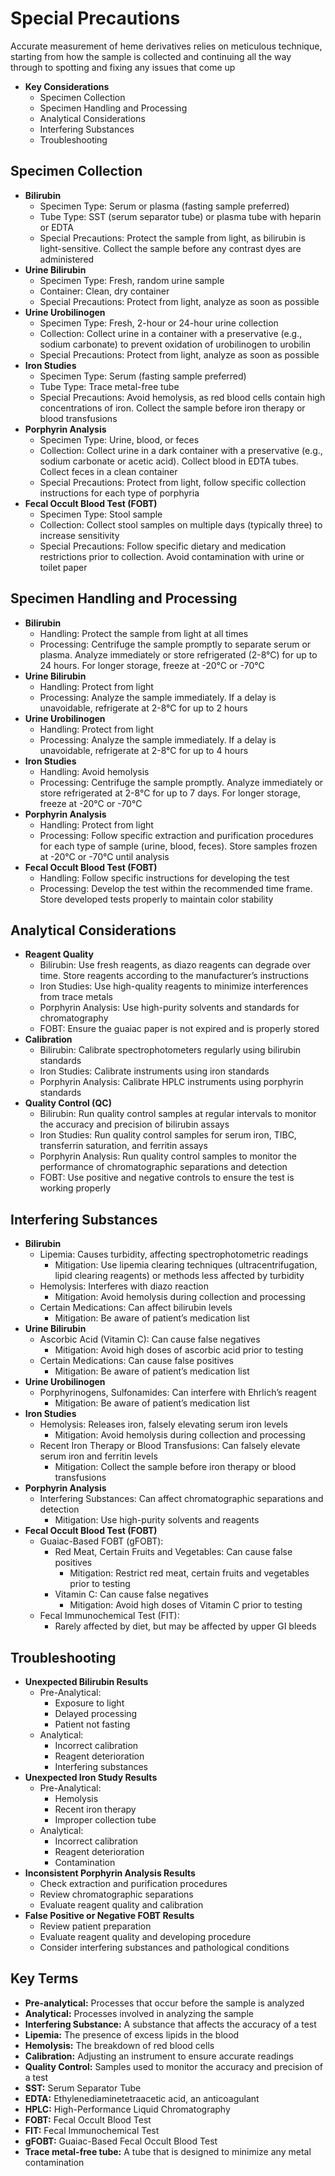 # Special Precautions {-}

Accurate measurement of heme derivatives relies on meticulous technique, starting from how the sample is collected and continuing all the way through to spotting and fixing any issues that come up

*   **Key Considerations**
    *   Specimen Collection
    *   Specimen Handling and Processing
    *   Analytical Considerations
    *   Interfering Substances
    *   Troubleshooting

## **Specimen Collection** {-}

*   **Bilirubin**
    *   Specimen Type: Serum or plasma (fasting sample preferred)
    *   Tube Type: SST (serum separator tube) or plasma tube with heparin or EDTA
    *   Special Precautions: Protect the sample from light, as bilirubin is light-sensitive. Collect the sample before any contrast dyes are administered
*   **Urine Bilirubin**
    *   Specimen Type: Fresh, random urine sample
    *   Container: Clean, dry container
    *   Special Precautions: Protect from light, analyze as soon as possible
*   **Urine Urobilinogen**
    *   Specimen Type: Fresh, 2-hour or 24-hour urine collection
    *   Collection: Collect urine in a container with a preservative (e.g., sodium carbonate) to prevent oxidation of urobilinogen to urobilin
    *   Special Precautions: Protect from light, analyze as soon as possible
*   **Iron Studies**
    *   Specimen Type: Serum (fasting sample preferred)
    *   Tube Type: Trace metal-free tube
    *   Special Precautions: Avoid hemolysis, as red blood cells contain high concentrations of iron. Collect the sample before iron therapy or blood transfusions
*   **Porphyrin Analysis**
    *   Specimen Type: Urine, blood, or feces
    *   Collection: Collect urine in a dark container with a preservative (e.g., sodium carbonate or acetic acid). Collect blood in EDTA tubes. Collect feces in a clean container
    *   Special Precautions: Protect from light, follow specific collection instructions for each type of porphyria
*   **Fecal Occult Blood Test (FOBT)**
    *   Specimen Type: Stool sample
    *   Collection: Collect stool samples on multiple days (typically three) to increase sensitivity
    *   Special Precautions: Follow specific dietary and medication restrictions prior to collection. Avoid contamination with urine or toilet paper

## **Specimen Handling and Processing** {-}

*   **Bilirubin**
    *   Handling: Protect the sample from light at all times
    *   Processing: Centrifuge the sample promptly to separate serum or plasma. Analyze immediately or store refrigerated (2-8°C) for up to 24 hours. For longer storage, freeze at -20°C or -70°C
*   **Urine Bilirubin**
    *   Handling: Protect from light
    *   Processing: Analyze the sample immediately. If a delay is unavoidable, refrigerate at 2-8°C for up to 2 hours
*   **Urine Urobilinogen**
    *   Handling: Protect from light
    *   Processing: Analyze the sample immediately. If a delay is unavoidable, refrigerate at 2-8°C for up to 4 hours
*   **Iron Studies**
    *   Handling: Avoid hemolysis
    *   Processing: Centrifuge the sample promptly. Analyze immediately or store refrigerated at 2-8°C for up to 7 days. For longer storage, freeze at -20°C or -70°C
*   **Porphyrin Analysis**
    *   Handling: Protect from light
    *   Processing: Follow specific extraction and purification procedures for each type of sample (urine, blood, feces). Store samples frozen at -20°C or -70°C until analysis
*   **Fecal Occult Blood Test (FOBT)**
    *   Handling: Follow specific instructions for developing the test
    *   Processing: Develop the test within the recommended time frame. Store developed tests properly to maintain color stability

## **Analytical Considerations** {-}

*   **Reagent Quality**
    *   Bilirubin: Use fresh reagents, as diazo reagents can degrade over time. Store reagents according to the manufacturer's instructions
    *   Iron Studies: Use high-quality reagents to minimize interferences from trace metals
    *   Porphyrin Analysis: Use high-purity solvents and standards for chromatography
    *   FOBT: Ensure the guaiac paper is not expired and is properly stored
*   **Calibration**
    *   Bilirubin: Calibrate spectrophotometers regularly using bilirubin standards
    *   Iron Studies: Calibrate instruments using iron standards
    *   Porphyrin Analysis: Calibrate HPLC instruments using porphyrin standards
*   **Quality Control (QC)**
    *   Bilirubin: Run quality control samples at regular intervals to monitor the accuracy and precision of bilirubin assays
    *   Iron Studies: Run quality control samples for serum iron, TIBC, transferrin saturation, and ferritin assays
    *   Porphyrin Analysis: Run quality control samples to monitor the performance of chromatographic separations and detection
    *   FOBT: Use positive and negative controls to ensure the test is working properly

## **Interfering Substances** {-}

*   **Bilirubin**
    *   Lipemia: Causes turbidity, affecting spectrophotometric readings
        *   Mitigation: Use lipemia clearing techniques (ultracentrifugation, lipid clearing reagents) or methods less affected by turbidity
    *   Hemolysis: Interferes with diazo reaction
        *   Mitigation: Avoid hemolysis during collection and processing
    *   Certain Medications: Can affect bilirubin levels
        *   Mitigation: Be aware of patient's medication list
*   **Urine Bilirubin**
    *   Ascorbic Acid (Vitamin C): Can cause false negatives
        *   Mitigation: Avoid high doses of ascorbic acid prior to testing
    *   Certain Medications: Can cause false positives
        *   Mitigation: Be aware of patient's medication list
*   **Urine Urobilinogen**
    *   Porphyrinogens, Sulfonamides: Can interfere with Ehrlich's reagent
        *   Mitigation: Be aware of patient's medication list
*   **Iron Studies**
    *   Hemolysis: Releases iron, falsely elevating serum iron levels
        *   Mitigation: Avoid hemolysis during collection and processing
    *   Recent Iron Therapy or Blood Transfusions: Can falsely elevate serum iron and ferritin levels
        *   Mitigation: Collect the sample before iron therapy or blood transfusions
*   **Porphyrin Analysis**
    *   Interfering Substances: Can affect chromatographic separations and detection
        *   Mitigation: Use high-purity solvents and reagents
*   **Fecal Occult Blood Test (FOBT)**
    *   Guaiac-Based FOBT (gFOBT):
        *   Red Meat, Certain Fruits and Vegetables: Can cause false positives
            *   Mitigation: Restrict red meat, certain fruits and vegetables prior to testing
        *   Vitamin C: Can cause false negatives
            *   Mitigation: Avoid high doses of Vitamin C prior to testing
    *   Fecal Immunochemical Test (FIT):
        *   Rarely affected by diet, but may be affected by upper GI bleeds

## **Troubleshooting** {-}

*   **Unexpected Bilirubin Results**
    *   Pre-Analytical:
        *   Exposure to light
        *   Delayed processing
        *   Patient not fasting
    *   Analytical:
        *   Incorrect calibration
        *   Reagent deterioration
        *   Interfering substances
*   **Unexpected Iron Study Results**
    *   Pre-Analytical:
        *   Hemolysis
        *   Recent iron therapy
        *   Improper collection tube
    *   Analytical:
        *   Incorrect calibration
        *   Reagent deterioration
        *   Contamination
*   **Inconsistent Porphyrin Analysis Results**
    *   Check extraction and purification procedures
    *   Review chromatographic separations
    *   Evaluate reagent quality and calibration
*   **False Positive or Negative FOBT Results**
    *   Review patient preparation
    *   Evaluate reagent quality and developing procedure
    *   Consider interfering substances and pathological conditions

## **Key Terms** {-}

*   **Pre-analytical:** Processes that occur before the sample is analyzed
*   **Analytical:** Processes involved in analyzing the sample
*   **Interfering Substance:** A substance that affects the accuracy of a test
*   **Lipemia:** The presence of excess lipids in the blood
*   **Hemolysis:** The breakdown of red blood cells
*   **Calibration:** Adjusting an instrument to ensure accurate readings
*   **Quality Control:** Samples used to monitor the accuracy and precision of a test
*   **SST:** Serum Separator Tube
*   **EDTA:** Ethylenediaminetetraacetic acid, an anticoagulant
*   **HPLC:** High-Performance Liquid Chromatography
*   **FOBT:** Fecal Occult Blood Test
*   **FIT:** Fecal Immunochemical Test
*   **gFOBT:** Guaiac-Based Fecal Occult Blood Test
*   **Trace metal-free tube:** A tube that is designed to minimize any metal contamination
